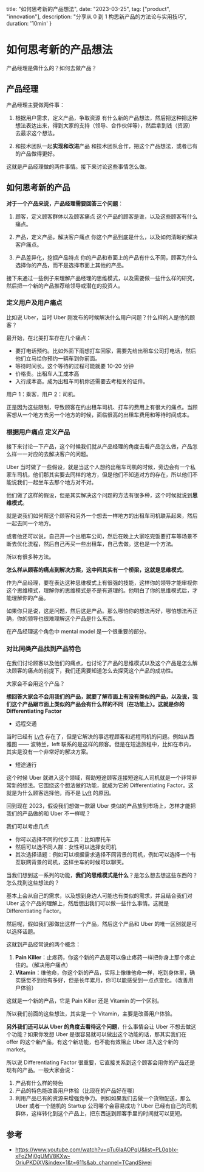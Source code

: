   title: "如何思考新的产品想法",
  date: "2023-03-25",
  tag: ["product", "innovation"],
  description: "分享从 0 到 1 构思新产品的方法论与实用技巧",
  duration: '10min'
}


# 如何思考新的产品想法

产品经理是做什么的？如何去做产品？

## 产品经理

产品经理主要做两件事：

1. 根据用户需求，定义产品，争取资源
有什么新的产品想法，然后把这种把这种想法表达出来，得到大家的支持（领导、合作伙伴等），然后拿到钱（资源）去最求这个想法。

2. 和技术团队一起**实现和改进**产品
和技术团队合作，把这个产品想法，或者已有的产品做得更好。


这就是产品经理做的两件事情。接下来讨论这些事情怎么做。

## 如何思考新的产品

**对于一个产品来说，产品经理需要回答三个问题**：

1. 顾客，定义顾客群体以及顾客痛点
这个产品的顾客是谁，以及这些顾客有什么痛点。

2. 产品，定义产品，解决客户痛点
你这个产品到底是什么，以及如何清晰的解决客户痛点。

3. 产品差异化，挖掘产品特点
你的产品和市面上的产品有什么不同，顾客为什么选择你的产品，而不是选择市面上其他的产品。

接下来通过一些例子来理解产品经理的思维模式，以及需要做一些什么样的研究，然后把一个新的产品推荐给领导或潜在的投资人。

### 定义用户及用户痛点

比如说 Uber，当时 Uber 刚发布的时候解决什么用户问题？什么样的人是他的顾客？

最开始，在北美打车存在几个痛点：
- 要打电话预约。比如外面下雨想打车回家，需要先给出租车公司打电话，然后他们立马给你预约一辆车到你前面。
- 等待时间长。这个等待的过程可能就要 10-20 分钟
- 价格贵。出租车人工成本高
- 入行成本高。成为出租车司机你还需要去考相关的证件。

用户 1：乘客，用户 2：司机。

正是因为这些限制，导致顾客在约出租车司机、打车的费用上有很大的痛点。当顾客想从一个地方去另一个地方的时候，面临很高的出租车费用和等待时间成本。


### 根据用户痛点 定义产品

接下来讨论一下产品，这个时候我们就从产品经理的角度去看产品怎么做，产品怎么样一一对应的去解决客户的问题。

Uber 当时做了一些假设，就是当这个人想约出租车司机的时候，旁边会有一个私家车司机，他们那其实要去同样的地方，但是他们不知道对方的存在，所以他们不能说我们一起坐车去那个地方对不对。

他们做了这样的假设，但是其实解决这个问题的方法有很多种，这个时候就说到**思维模式**。

就是说我们如何帮这个顾客和另外一个想去一样地方的出租车司机联系起来，然后一起去同一个地方。

或者他还可以说，自己开一个出租车公司，然后在晚上大家吃完饭要打车等场景不断去优化流程，然后自己再买一些出租车，自己去做。这也是一个方法。

所以有很多种方法。

**怎么样从顾客的痛点到解决方案，这中间其实有一个桥梁，这就是思维模式**。

作为产品经理，要在表达这种思维模式上有很强的技能，这样你的领导才能审视你这个思维模式，理解你的思维模式是不是有道理的。他明白了你的思维模式后，才能理解你的产品。

如果你只是说，这是问题，然后这是产品。那么哪怕你的想法再好，哪怕想法再正确，你的领导也很难理解这个产品是什么东西。

在产品经理这个角色中 mental model 是一个很重要的部分。

### 对比同类产品找到产品特色

在我们讨论顾客以及他们的痛点，也讨论了产品的思维模式以及这个产品是怎么解决顾客的痛点的前提下，我们还需要知道怎么去探究这个产品的成功性。

大家会不会用这个产品？

**想回答大家会不会用我们的产品，就要了解市面上有没有类似的产品，以及说，我们这个产品跟市面上类似的产品会有什么样的不同（在功能上）。这就是你的 Differentiating Factor**

- 远程交通

当时已经有 [Lyft](https://www.lyft.com/) 存在了，但是它解决的事远程顾客和远程司机的问题。例如从西雅图 —— 波特兰，left 联系的是这样的顾客。但是在短途旅程中，比如在市内，其实是没有一个非常好的解决方案。

- 短途通行

这个时候 Uber 就进入这个领域，帮助短途顾客连接短途私人司机就是一个非常非常新的想法。它围绕这个想法做的功能，就成为它的 
Differentiating Factor。这就是为什么顾客选择他，而不是 [Lyft](https://www.lyft.com/) 的原因。

回到现在 2023，假设我们想做一款跟 Uber 类似的产品放到市场上，怎样才能把我们的产品做的和 Uber 不一样呢？

我们可以考虑几点
- 你可以选择不同的代步工具：比如摩托车
- 然后可以选不同人群：女性可以选择女司机
- 其次选择话题：例如可以根据需求选择不同背景的司机，例如可以选择一个有互联网背景的司机，这样坐车的时候可以聊天。

当我们想到这一系列的功能，**我们的思维模式是什么**？是怎么想去想这些东西的？怎么找到这些想法的？

基本上会从自己的需求，以及想到身边人可能也有类似的需求，并且结合我们对 Uber 这个产品的理解上，然后想出我们可以做一些什么事情。这就是 Differentiating Factor。

然后呢，假如我们那做出这样一个产品，然后这个产品和 Uber 的唯一区别就是可以选择话题。

这就到产品经常说的两个概念：

1. **Pain Killer**：止疼药，你这个新的产品是可以像止疼药一样把你身上那个疼止住的。（解决用户痛点）
2. **Vitamin**：维他命，你这个新的产品，实际上像维他命一样，吃到身体里，确实感觉不到他有多好，但是长年累月，你可以能感受到一点点变化。（改善用户体验）

这就是一个新的产品，它是 Pain Killer 还是 Vitamin 的一个区别。

所以我们前面的这些想法，其实是一个 Vitamin，主要是改善用户体验。

**另外我们还可以从 Uber 的角度去看待这个问题**，什么事情会让 Uber 不想去做这个功能？如果你发想 Uber 是很容易就可以做出这个功能的话，那其实我们在 offer 的这个新产品，有这个新功能，也不能有效阻止 Uber 进入这个新的 market。

所以说  Differentiating Factor 很重要，它直接关系到这个顾客会用你的产品还是现有的产品。一般大家会说：

1. 产品有什么样的特色
2. 产品的特色能改善用户体验（比现在的产品好在哪）
3. 利用产品已有的资源来增强竞争力。例如如果我们去做一个货物配送，那么 Uber 或者一个随机的 Startup 公司哪个会容易成功？Uber 已经有自己的司机群体，这样转化到这个产品上，把东西送到顾客手里的时间就可以更短。

## 参考
- https://www.youtube.com/watch?v=qTu6laAOPqU&list=PL0qbIx-xFoZMj0gUMV8KXw-OriuPKDiXV&index=1&t=611s&ab_channel=TCandSiwei






